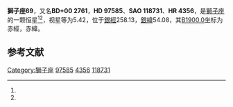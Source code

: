{{Starbox begin
| name = 獅子座69
}}
{{Starbox observe
| epoch = [[J2000.0|J2000.0]]
| constell = [[獅子座|獅子座]]<ref name=SIMBAD>{{cite web
 | url=http://simbad.u-strasbg.fr/simbad/sim-id?Ident=HR+4356
 | title =Pulsating variable Star
 | publisher=Centre de Données astronomiques de Strasbourg
 | work=SIMBAD
 | accessdate=2012-07-13}}</ref><ref name=DATA>{{cite web
 | url=http://vizier.u-strasbg.fr/viz-bin/VizieR-5?-out.add=.&-source=5050&-corr=PK=HR&-out.max=9999&HR=4356
 | title=VizieR Detailed Page
 | accessdate=2012-07-13
 | archive-date=2016-03-05
 | archive-url=https://web.archive.org/web/20160305000336/http://vizier.u-strasbg.fr/viz-bin/VizieR-5?-out.add=.&-source=5050&-corr=PK=HR&-out.max=9999&HR=4356
 | dead-url=no
 }}</ref>
| 星官 = 
| ra = {{RA|11|13|45.6}}<ref name=SIMBAD /><ref name=DATA />
| dec = {{DEC|-0|4|11}}<ref name=SIMBAD /><ref name=DATA />
| appmag_v = 5.42<ref name=SIMBAD /><ref name=DATA />
}}
{{Starbox character
| class = A0V<ref name=SIMBAD /><ref name=DATA />
| b-v = -0.03<ref name=SIMBAD /><ref name=DATA />
| u-b = -0.05<ref name=SIMBAD /><ref name=DATA />
| r-i = <ref name=SIMBAD /><ref name=DATA />
| variable = 
}}
{{Starbox astrometry
| radial_v = -0.05
| prop_mo_ra = 5
| parallax = 0.018
| p_error = 
}}
{{Starbox catalog
| names =BD+00 2761，[[SAO星表|SAO]] 118731，[[HD星表|HD]] 97585，[[HR星表|HR]] 4356}}
{{Starbox reference |Simbad=HR+4356}}
{{Starbox end}}

'''獅子座69'''，又名'''BD+00 2761'''，'''HD 97585'''、'''SAO 118731'''、'''HR 4356'''，是[[獅子座|獅子座]]的一颗恒星<ref name=SIMBAD /><ref name=DATA />，视星等为5.42，位于[[銀道座標系|銀經]]258.13，[[銀道座標系|銀緯]]54.08，其[[B1900.0|B1900.0]]坐标为赤經{{RA|11|8|38.4}}，赤緯{{DEC|+0|54.08|29}}。

== 参考文献 ==
{{reflist}}

{{star-stub}}

{{獅子座恒星}}
[[Category:獅子座|Category:獅子座]]
[[Category:HD和HDE天體|97585]]
[[Category:HR天體|4356]]
[[Category:SAO天體|118731]]